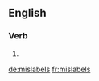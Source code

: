 ==English==

===Verb===
{{head|en}}

# {{en-third-person singular of|mislabel}}

[[de:mislabels]]
[[fr:mislabels]]